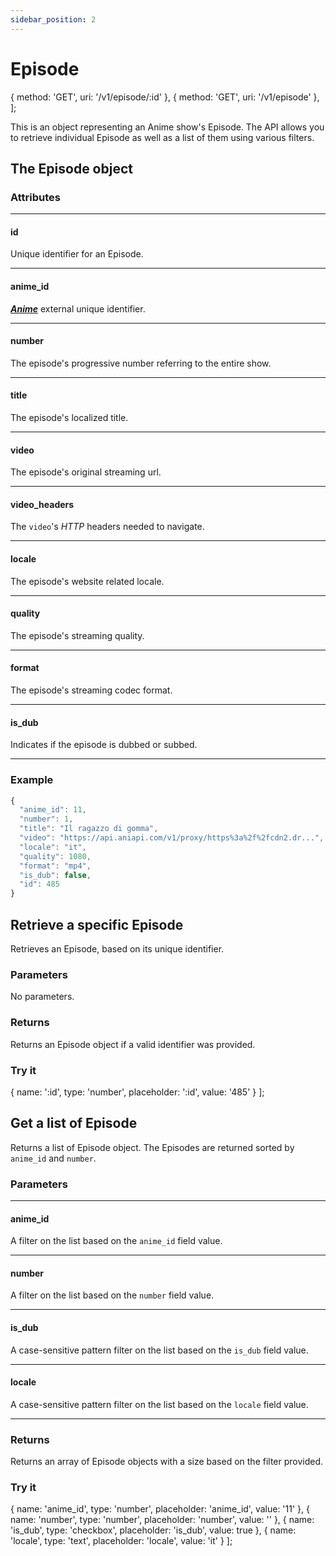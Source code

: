 ```yaml
---
sidebar_position: 2
---
```


# Episode


  { method: 'GET', uri: '/v1/episode/:id' },
  { method: 'GET', uri: '/v1/episode' },
];

This is an object representing an Anime show's Episode.
The API allows you to retrieve individual Episode as well as a list of them using various filters.

<ApiCodeBlock title="Endpoints" items={endpoints} />

## The Episode object

### Attributes

---

#### id <Highlight bgColor="#8D46B8" color="white" content="integer" />

Unique identifier for an Episode.

---

#### anime_id <Highlight bgColor="#8D46B8" color="white" content="integer" />

***[Anime](anime)*** external unique identifier.

---

#### number <Highlight bgColor="#8D46B8" color="white" content="integer" />

The episode's progressive number referring to the entire show.

---

#### title <Highlight bgColor="#8D46B8" color="white" content="string" />

The episode's localized title.

---

#### video <Highlight bgColor="#8D46B8" color="white" content="string" />

The episode's original streaming url.

---

#### video_headers <Highlight bgColor="#8D46B8" color="white" content="map of strings" />

The `video`'s *HTTP* headers needed to navigate.

---

#### locale <Highlight bgColor="#8D46B8" color="white" content="string" />

The episode's website related locale.

---

#### quality <Highlight bgColor="#8D46B8" color="white" content="integer" /> <Highlight bgColor="rgb(40, 42, 54)" color="white" content="nullable" />

The episode's streaming quality.

---

#### format <Highlight bgColor="#8D46B8" color="white" content="string" />

The episode's streaming codec format.

---

#### is_dub <Highlight bgColor="#8D46B8" color="white" content="bool" />

Indicates if the episode is dubbed or subbed.

---

### Example

```js title="Episode object example"
{
  "anime_id": 11,
  "number": 1,
  "title": "Il ragazzo di gomma",
  "video": "https://api.aniapi.com/v1/proxy/https%3a%2f%2fcdn2.dr...",
  "locale": "it",
  "quality": 1080,
  "format": "mp4",
  "is_dub": false,
  "id": 485
}
```

## Retrieve a specific Episode

<ApiCodeBlock items={[endpoints[0]]} />

Retrieves an Episode, based on its unique identifier.

### Parameters

No parameters.

### Returns

Returns an Episode object if a valid identifier was provided.

### Try it

  { name: ':id', type: 'number', placeholder: ':id', value: '485' }
];

<ApiTryIt items={retrieveEpisodeParams} uri={endpoints[0].uri} />

## Get a list of Episode

<ApiCodeBlock items={[endpoints[1]]} />

Returns a list of Episode object.
The Episodes are returned sorted by `anime_id` and `number`.

### Parameters

---

#### anime_id <Highlight bgColor="#8D46B8" color="white" content="integer" /> <Highlight bgColor="rgb(40, 42, 54)" color="white" content="optional" />

A filter on the list based on the `anime_id` field value.

---

#### number <Highlight bgColor="#8D46B8" color="white" content="integer" /> <Highlight bgColor="rgb(40, 42, 54)" color="white" content="optional" />

A filter on the list based on the `number` field value.

---

#### is_dub <Highlight bgColor="#8D46B8" color="white" content="bool" /> <Highlight bgColor="rgb(40, 42, 54)" color="white" content="optional" />

A case-sensitive pattern filter on the list based on the `is_dub` field value.

---

#### locale <Highlight bgColor="#8D46B8" color="white" content="string" /> <Highlight bgColor="rgb(40, 42, 54)" color="white" content="optional" />

A case-sensitive pattern filter on the list based on the `locale` field value.

---

### Returns

Returns an array of Episode objects with a size based on the filter provided.

### Try it

  { name: 'anime_id', type: 'number', placeholder: 'anime_id', value: '11' },
  { name: 'number', type: 'number', placeholder: 'number', value: '' },
  { name: 'is_dub', type: 'checkbox', placeholder: 'is_dub', value: true },
  { name: 'locale', type: 'text', placeholder: 'locale', value: 'it' }
];

<ApiTryIt items={getListEpisodeParams} uri={endpoints[1].uri} />